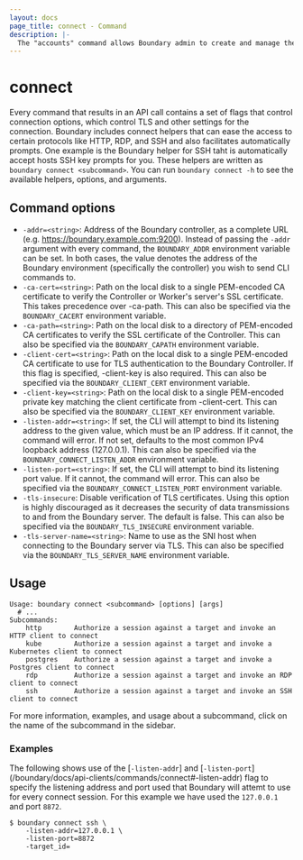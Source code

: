 ```yaml
---
layout: docs
page_title: connect - Command
description: |-
  The "accounts" command allows Boundary admin to create and manage the account resources.
---
```

# connect

Every command that results in an API call contains a set of flags that control connection options, which
control TLS and other settings for the connection. Boundary includes connect helpers that can ease the access
to certain protocols like HTTP, RDP, and SSH and also facilitates automatically prompts. One example is
the Boundary helper for SSH taht is automatically accept hosts SSH key prompts for you.
These helpers are written as `boundary connect <subcommand>`.
You can run `boundary connect -h` to see the available helpers, options, and arguments.

## Command options

-  `-addr=<string>`: Address of the Boundary controller, as a complete URL (e.g.
      https://boundary.example.com:9200). Instead of passing the `-addr` argument with every command,
      the `BOUNDARY_ADDR` environment variable can be set. In both cases, the value denotes the address
      of the Boundary environment (specifically the controller) you wish to send CLI commands to.
-  `-ca-cert=<string>`: Path on the local disk to a single PEM-encoded CA certificate to
      verify the Controller or Worker's server's SSL certificate. This
      takes precedence over -ca-path. This can also be specified via the
      `BOUNDARY_CACERT` environment variable.
-  `-ca-path=<string>`: Path on the local disk to a directory of PEM-encoded CA certificates to
      verify the SSL certificate of the Controller. This can also be specified
      via the `BOUNDARY_CAPATH` environment variable.
-  `-client-cert=<string>`: Path on the local disk to a single PEM-encoded CA certificate to use
      for TLS authentication to the Boundary Controller. If this flag is
      specified, -client-key is also required. This can also be specified via
      the `BOUNDARY_CLIENT_CERT` environment variable.
-  `-client-key=<string>`: Path on the local disk to a single PEM-encoded private key matching the
      client certificate from -client-cert. This can also be specified via the
      `BOUNDARY_CLIENT_KEY` environment variable.
-  `-listen-addr=<string>`: If set, the CLI will attempt to bind its listening address to the given
      value, which must be an IP address. If it cannot, the command will error. If not set, defaults
      to the most common IPv4 loopback address (127.0.0.1). This can also be specified via the
      `BOUNDARY_CONNECT_LISTEN_ADDR` environment variable.
-  `-listen-port=<string>`: If set, the CLI will attempt to bind its listening port
      value. If it cannot, the command will error. This can also be specified via the
     `BOUNDARY_CONNECT_LISTEN_PORT` environment variable.
- `-tls-insecure`: Disable verification of TLS certificates. Using this option is highly
      discouraged as it decreases the security of data transmissions to
      and from the Boundary server. The default is false. This can also be
      specified via the `BOUNDARY_TLS_INSECURE` environment variable.
-  `-tls-server-name=<string>`: Name to use as the SNI host when connecting to the Boundary server
      via TLS. This can also be specified via the `BOUNDARY_TLS_SERVER_NAME`
      environment variable.

## Usage

```text
Usage: boundary connect <subcommand> [options] [args]
  # ...
Subcommands:
    http        Authorize a session against a target and invoke an HTTP client to connect
    kube        Authorize a session against a target and invoke a Kubernetes client to connect
    postgres    Authorize a session against a target and invoke a Postgres client to connect
    rdp         Authorize a session against a target and invoke an RDP client to connect
    ssh         Authorize a session against a target and invoke an SSH client to connect
```
For more information, examples, and usage about a subcommand, click on the name of the subcommand in the sidebar.

### Examples

The following shows use of the [`-listen-addr`] and [`-listen-port`] (/boundary/docs/api-clients/commands/connect#-listen-addr) flag to specify the listening address and port used that Boundary will attemt to use for every connect session. For this example we have used the `127.0.0.1` and port `8872`.
```shell-session
$ boundary connect ssh \
    -listen-addr=127.0.0.1 \
    -listen-port=8872
    -target_id=
```